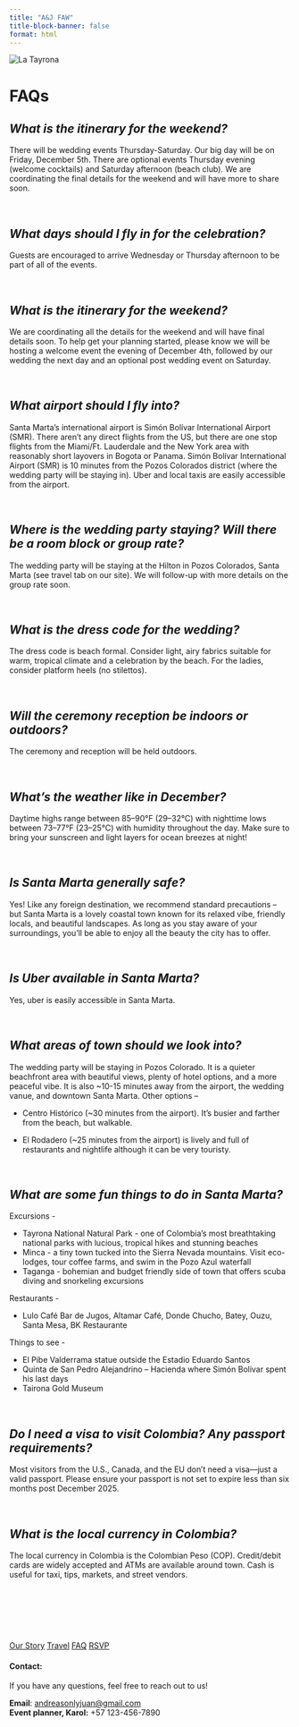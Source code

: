 ```yaml
---
title: "A&J FAW"
title-block-banner: false
format: html
---
```


![](images/faq.jpg "La Tayrona"){#home .full-width-image}




#  FAQs{.splash-title}


<div class="bleed-section bg-party pads faqs text-center">


#



::: {.accordion}

## *What is the itinerary for the weekend?*

There will be wedding events Thursday-Saturday. Our big day will be on Friday, December 5th. There are optional events Thursday evening (welcome cocktails) and Saturday afternoon (beach club).  We are coordinating the final details for the weekend and will have more to share soon.  

:::

<br> 

::: {.accordion}

## *What days should I fly in for the celebration?*

 
Guests are encouraged to arrive Wednesday or Thursday afternoon to be part of all of the events.
 

:::

<br>


::: {.accordion}

## *What is the itinerary for the weekend?*

 
We are coordinating all the details for the weekend and will have final details soon. To help get your planning started, please know we will be hosting a welcome event the evening of December 4th, followed by our wedding the next day and an optional post wedding event on Saturday.
 

:::

<br>

::: {.accordion}

## *What airport should I fly into?*


 Santa Marta’s international airport is Simón Bolívar International Airport (SMR). There aren’t any direct flights from the US, but there are one stop flights from the Miami/Ft. Lauderdale and the New York area with reasonably short layovers in Bogota or Panama. Simón Bolívar International Airport (SMR) is 10 minutes from the Pozos Colorados district (where the wedding party will be staying in). Uber and local taxis are easily accessible from the airport.
 

:::

<br>

::: {.accordion}

## *Where is the wedding party staying? Will there be a room block or group rate?*

The wedding party will be staying at the Hilton in Pozos Colorados, Santa Marta (see travel tab on our site). We will follow-up with more details on the group rate soon. 


:::
<br>

::: {.accordion}

## *What is the dress code for the wedding?*


The dress code is beach formal. Consider light, airy fabrics suitable for warm, tropical climate and a celebration by the beach. For the ladies, consider platform heels (no stilettos). 
 

:::

<br>

::: {.accordion}

## *Will the ceremony reception be indoors or outdoors?*


The ceremony and reception will be held outdoors.

:::

<br>

::: {.accordion}

## *What’s the weather like in December?*

Daytime highs range between 85–90°F (29–32°C) with nighttime lows between 73–77°F (23–25°C) with humidity throughout the day. Make sure to bring your sunscreen and light layers for ocean breezes at night!
 

:::

<br>

::: {.accordion}

## *Is Santa Marta generally safe?*

Yes! Like any foreign destination, we recommend standard precautions – but Santa Marta is a lovely coastal town known for its relaxed vibe, friendly locals, and beautiful landscapes. As long as you stay aware of your surroundings, you’ll be able to enjoy all the beauty the city has to offer.
 

:::

<br>

::: {.accordion}

## *Is Uber available in Santa Marta?*

Yes, uber is easily accessible in Santa Marta.

:::

<br>

::: {.accordion}

## *What areas of town should we look into?*

The wedding party will be staying in Pozos Colorado. It is a quieter beachfront area with beautiful views, plenty of hotel options, and a more peaceful vibe. It is also ~10-15 minutes away from the airport, the wedding vanue, and downtown Santa Marta. Other options –

-  Centro Histórico (~30 minutes from the airport). It’s busier and farther from the beach, but walkable.

-  El Rodadero (~25 minutes from the airport) is lively and full of restaurants and nightlife although it can be very touristy.


:::

<br>

::: {.accordion}

## *What are some fun things to do in Santa Marta?*

Excursions -

-  Tayrona National Natural Park - one of Colombia’s most breathtaking national parks with lucious, tropical hikes and stunning beaches
-  Minca - a tiny town tucked into the Sierra Nevada mountains. Visit eco-lodges, tour coffee farms, and swim in the Pozo Azul waterfall
-  Taganga - bohemian and budget friendly side of town that offers scuba diving and snorkeling excursions

Restaurants - 

-  Lulo Café Bar de Jugos, Altamar Café, Donde Chucho, Batey, Ouzu, Santa Mesa, BK Restaurante

Things to see -

-  El Pibe Valderrama statue outside the Estadio Eduardo Santos
-  Quinta de San Pedro Alejandrino – Hacienda where Simón Bolivar spent his last days
-  Tairona Gold Museum


:::

<br>

::: {.accordion}

## *Do I need a visa to visit Colombia? Any passport requirements?*

Most visitors from the U.S., Canada, and the EU don’t need a visa—just a valid passport. Please ensure your passport is not set to expire less than six months post December 2025.
 

:::

<br>

::: {.accordion}

## *What is the local currency in Colombia?*

The local currency in Colombia is the Colombian Peso (COP). Credit/debit cards are widely accepted and ATMs are available around town. Cash is useful for taxi, tips, markets, and street vendors.

:::

<br><br>

 </div>
 



:::{.text-center}
<br>
<br>

[Our Story](story.html){.theme-button} 
<!-- [Schedule](story.html){.theme-button}  -->
[Travel](story.html){.theme-button}
[FAQ](faq.html){.theme-button}
[RSVP](https://pp.events/aaNmELQb){.theme-button target="_blank"} 


#### Contact:

If you have any questions, feel free to reach out to us!

**Email**: [andreasonlyjuan@gmail.com](mailto:andreasonlyjuan@gmail.com) <BR>
**Event planner, Karol:** +57 123-456-7890

:::


<script>
document.addEventListener('DOMContentLoaded', function() {
  const accordions = document.querySelectorAll('.accordion');

  accordions.forEach((accordion) => {
    const header = accordion.querySelector('h3');
    header.addEventListener('click', function() {
      accordion.classList.toggle('open');
    });
  });
});
</script>

